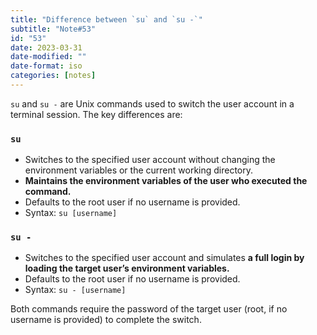 ```yaml
---
title: "Difference between `su` and `su -`"
subtitle: "Note#53"
id: "53"
date: 2023-03-31
date-modified: ""
date-format: iso
categories: [notes]
---
```

`su` and `su -` are Unix commands used to switch the user account in a terminal session. The key differences are:

### `su`

   * Switches to the specified user account without changing the environment variables or the current working directory.
   * **Maintains the environment variables of the user who executed the command.**
   * Defaults to the root user if no username is provided.
   * Syntax: `su [username]`

### `su -`

   * Switches to the specified user account and simulates **a full login by loading the target user's environment variables.**
   * Defaults to the root user if no username is provided.
   * Syntax: `su - [username]`

Both commands require the password of the target user (root, if no username is provided) to complete the switch.
